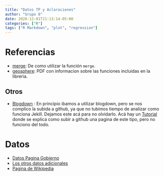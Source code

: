 ```yaml
---
title: "Datos TP y Aclaraciones"
author: "Grupo 8"
date: 2020-12-01T21:13:14-05:00
categories: ["R"]
tags: ["R Markdown", "plot", "regression"]
---
```


<style type="text/css">
.title {
  display: none;
}

#getting-started img {
  margin-right: 10px;
}

</style>


# Referencias


* [merge](https://r-coder.com/funcion-merge-r/): De como utilizar la función `merge`.
* [geosphere](https://cran.r-project.org/web/packages/geosphere/geosphere.pdf): 
PDF con informacion sobre las funciones incluidas en la libreria.

## Otros
* [Blogdown](https://bookdown.org/yihui/blogdown/) : En principio ibamos a utilizar 
blogdown, pero se nos complico la subida a github, ya que no tubimos tiempo de analizar como funciona Jekill. Dejamos este acá para no olvidarlo.  Acá  hay un [Tutorial](https://www.caitlincasar.com/post/blogdown/) donde se explica como subir a github una pagina de este tipo, pero no funciono del todo.


# Datos 

* [Datos Pagina Gobierno](./202109-informe-misisterio.csv)
* [Los otros datos adicionales](./sna_abril_2021_fixed_encoding.csv)
* [Pagina de Wikipedia](https://en.wikipedia.org/wiki/List_of_airports_in_Argentina)
